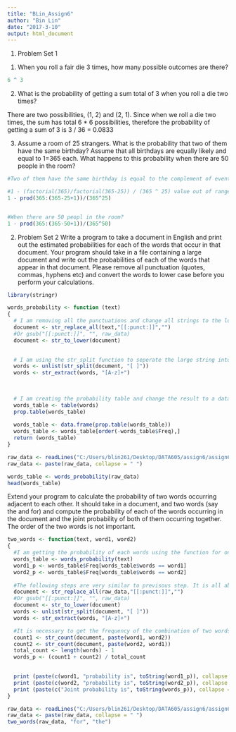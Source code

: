 ---
title: "BLin_Assign6"
author: "Bin Lin"
date: "2017-3-10"
output: html_document
---

1. Problem Set 1
(1) When you roll a fair die 3 times, how many possible outcomes are there?
```{r}
6 ^ 3
```


(2) What is the probability of getting a sum total of 3 when you roll a die two times?

There are two possibilities, (1, 2) and (2, 1). Since when we roll a die two times, the sum has total 6 * 6 possibilities, therefore the probability of getting a sum of 3 is 3 / 36 = 0.0833


(3) Assume a room of 25 strangers. What is the probability that two of them have the same birthday? Assume that all birthdays are equally likely and equal to 1=365 each. What happens to this probability when there are 50 people in the room?
```{r}
#Two of them have the same birthday is equal to the complement of event that not one has same birthday. 

#1 - (factorial(365)/factorial(365-25)) / (365 ^ 25) value out of range in 'gammafn'
1 - prod(365:(365-25+1))/(365^25)


#When there are 50 peopl in the room?
1 - prod(365:(365-50+1))/(365^50)
```


2. Problem Set 2
Write a program to take a document in English and print out the estimated probabilities for each of the words that occur in that document. Your program should take in a file containing a large document and write out the probabilities of each of the words that appear in that document. Please remove all punctuation (quotes, commas, hyphens etc) and convert the words to lower case before you perform your calculations.
```{r}
library(stringr)

words_probability <- function (text)
{
  # I am removing all the punctuations and change all strings to the lower case.
  document <- str_replace_all(text,"[[:punct:]]","")
  #Or gsub("[[:punct:]]", "", raw_data)
  document <- str_to_lower(document)

   
  # I am using the str_split function to seperate the large string into individual words. The unlist function is going to return the result as vectors. Then the str_extract can remove words which contain numbers and dollar signs. 
  words <- unlist(str_split(document, "[ ]"))
  words <- str_extract(words, "[A-z]+")

  
  
  # I am creating the probability table and change the result to a data frame. The last step is just simply order the data frame in descending order of the probability. 
  words_table <- table(words)
  prop.table(words_table)
   
  words_table <- data.frame(prop.table(words_table))
  words_table <- words_table[order(-words_table$Freq),]
  return (words_table)
}
```

```{r}
raw_data <- readLines("C:/Users/blin261/Desktop/DATA605/assign6/assign6.sample.txt", encoding = "UTF-8")
raw_data <- paste(raw_data, collapse = " ")

words_table <- words_probability(raw_data)
head(words_table)
```



Extend your program to calculate the probability of two words occurring adjacent to each other. It should take in a document, and two words (say the and for) and compute the probability of each of the words occurring in the document and the joint probability of both of them occurring together. The order of the two words is not important.
```{r}
two_words <- function(text, word1, word2)
{
  #I am getting the probability of each words using the function for one-word probability.
  words_table <- words_probability(text)
  word1_p <- words_table$Freq[words_table$words == word1]
  word2_p <- words_table$Freq[words_table$words == word2]
  
  #The following steps are very similar to previsous step. It is all about tidying and transformation. 
  document <- str_replace_all(raw_data,"[[:punct:]]","")
  #Or gsub("[[:punct:]]", "", raw_data)
  document <- str_to_lower(document)
  words <- unlist(str_split(document, "[ ]"))
  words <- str_extract(words, "[A-z]+")

  #It is necessary to get the frequency of the combination of two words. The total number of two words combination is just the total number of single words substract 1. Then I am able to calculate the joint probability. 
  count1 <- str_count(document, paste(word1, word2))
  count2 <- str_count(document, paste(word2, word1))
  total_count <- length(words) - 1
  words_p <- (count1 + count2) / total_count

  
  print (paste(c(word1, "probability is", toString(word1_p)), collapse = " "))
  print (paste(c(word2, "probability is", toString(word2_p)), collapse = " "))
  print (paste(c("Joint probability is", toString(words_p)), collapse = " "))
}
```


```{r}
raw_data <- readLines("C:/Users/blin261/Desktop/DATA605/assign6/assign6.sample.txt", encoding = "UTF-8")
raw_data <- paste(raw_data, collapse = " ")
two_words(raw_data, "for", "the")
```

